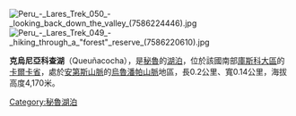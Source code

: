 [[Image:Peru_-_Lares_Trek_050_-_looking_back_down_the_valley_(7586224446).jpg|right]]
[[Image:Peru_-_Lares_Trek_049_-_hiking_through_a_"forest"_reserve_(7586220610).jpg|right]]

{{coord|13|09|14|S|72|02|49|W|display=title|region:BO_type:waterbody_source:GNS-enwiki}}

'''克烏尼亞科查湖'''（Queuñacocha），是[[秘魯|秘魯]]的[[湖泊|湖泊]]，位於該國南部[[庫斯科大區|庫斯科大區]]的[[卡爾卡省|卡爾卡省]]，處於[[安第斯山脈|安第斯山脈]]的[[烏魯潘帕山脈|烏魯潘帕山脈]]地區，長0.2公里、寬0.14公里，海拔高度4,170米。

{{Peru-geo-stub}}
[[Category:秘魯湖泊|Category:秘魯湖泊]]